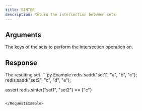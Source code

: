 ```yaml
---
title: SINTER
description: Return the intersection between sets
---
```


## Arguments

<ParamField body="keys" type="*List[str]" required>
  The keys of the sets to perform the intersection operation on.
</ParamField>


## Response

<ResponseField type="set" required>
  The resulting set.
</ResponseField>

<RequestExample>
```py Example 
redis.sadd("set1", "a", "b", "c"); 
redis.sadd("set2", "c", "d", "e"); 

assert redis.sinter("set1", "set2") == {"c"}
```

</RequestExample>
